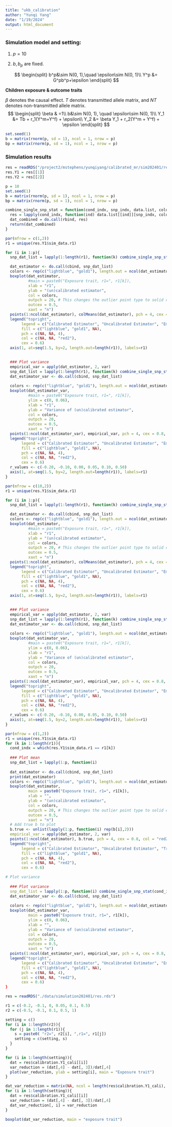 ```yaml
---
title: "ukb_calibration"
author: "Yunqi Yang"
date: "1/19/2024"
output: html_document
---
```


### Simulation model and setting:

1. $p = 10$

2. $b, b_p$ are fixed. 

$$
\begin{split}
b^p&\sim N(0, 1),\quad \epsilon\sim N(0, 1)\\
Y^p &= G^pb^p+\epsilon
\end{split}
$$

**Children exposure & outcome traits**

$\beta$ denotes the causal effect. $T$ denotes transmitted allele matrix, and $NT$ denotes non-transmitted allele matrix. 
$$
\begin{split}
\beta & =1\\
b&\sim N(0, 1), \quad \epsilon\sim N(0, 1)\\
Y_1 &= Tb + r_1(Y^m+Y^f) + \epsilon\\
Y_2 &= \beta Y_1 + r_2(Y^m + Y^f) + \epsilon
\end{split}
$$

```r
set.seed(1)
b = matrix(rnorm(p, sd = 1), ncol = 1, nrow = p)
bp = matrix(rnorm(p, sd = 1), ncol = 1, nrow = p)
```

### Simulation results
```r
res = readRDS("/project2/mstephens/yunqiyang/calibrated_mr/sim202401/res.rds")
res.Y1 = res[[1]]
res.Y2 = res[[2]]
```

```r
p = 10
set.seed(1)
b = matrix(rnorm(p, sd = 1), ncol = 1, nrow = p)
bp = matrix(rnorm(p, sd = 1), ncol = 1, nrow = p)
```

```r
combine_single_snp_stat = function(cond_indx, snp_indx, data.list, column_names){
  res = lapply(cond_indx, function(ind) data.list[[ind]][snp_indx, column_names])
  dat_combined = do.call(rbind, res)
  return(dat_combined)
}
```

```r
par(mfrow = c(1,2))
r1 = unique(res.Y1$sim_data.r1)

for (i in 1:p){
  snp_dat_list = lapply(1:length(r1), function(k) combine_single_snp_stat(which(res.Y1$sim_data.r1 == r1[k] & res.Y1$sim_effect.effect_type == "multiple"), i, data.list =res.Y1$calibration.Y1_cali, column_names = c("tau_cal", "tau_raw")))

  dat_estimator <- do.call(cbind, snp_dat_list)
  colors <- rep(c("lightblue", "gold1"), length.out = ncol(dat_estimator))
  boxplot(dat_estimator,
          #main = paste0("Exposure trait, r1=", r1[k]),
          xlab = "r1",
          ylab = "(un)calibrated estimator",
          col = colors,
          outpch = 20, # This changes the outlier point type to solid circle
          outcex = 0.5,
          xaxt = "n")
  points(1:ncol(dat_estimator), colMeans(dat_estimator), pch = 4, cex = 0.8, col = "red2")
  legend("topright",
       legend = c("Calibrated Estimator", "Uncalibrated Estimator", "Empirical mean"),
       fill = c("lightblue", "gold1", NA),  
       pch = c(NA, NA, 4),  
       col = c(NA, NA, "red2"),  
       cex = 0.6)  
  axis(1, at=seq(1.5, by=2, length.out=length(r1)), labels=r1)

  
  ### Plot variance
  empirical_var = apply(dat_estimator, 2, var)
  snp_dat_list = lapply(1:length(r1), function(k) combine_single_snp_stat(which(res.Y1$sim_data.r1 == r1[k]), i, data.list =res.Y1$calibration.Y1_cali, column_names = c("var_tau_cal", "var_tau_raw")))
  dat_estimator_var <- do.call(cbind, snp_dat_list)
    
  colors <- rep(c("lightblue", "gold1"), length.out = ncol(dat_estimator_var))
  boxplot(dat_estimator_var,
          #main = paste0("Exposure trait, r1=", r1[k]),
          ylim = c(0, 0.06),
          xlab = "r1",
          ylab = "Variance of (un)calibrated estimator",
          col = colors,
          outpch = 20, 
          outcex = 0.5,
          xaxt = "n")
  points(1:ncol(dat_estimator_var), empirical_var, pch = 4, cex = 0.8, col = "red2")
  legend("topright",
       legend = c("Calibrated Estimator", "Uncalibrated Estimator", "Empirical variance"),
       fill = c("lightblue", "gold1", NA),  
       pch = c(NA, NA, 4),  
       col = c(NA, NA, "red2"),  
       cex = 0.6)  
  r_values <- c(-0.20, -0.10, 0.00, 0.05, 0.10, 0.50) 
  axis(1, at=seq(1.5, by=2, length.out=length(r1)), labels=r1)
}

```

```r
par(mfrow = c(10,2))
r1 = unique(res.Y1$sim_data.r1)

for (i in 1:p){
  snp_dat_list = lapply(1:length(r1), function(k) combine_single_snp_stat(which(res.Y1$sim_data.r1 == r1[k] & res.Y1$sim_effect.effect_type == "single"), i, data.list =res.Y1$calibration.Y1_cali, column_names = c("tau_cal", "tau_raw")))

  dat_estimator <- do.call(cbind, snp_dat_list)
  colors <- rep(c("lightblue", "gold1"), length.out = ncol(dat_estimator))
  boxplot(dat_estimator,
          #main = paste0("Exposure trait, r1=", r1[k]),
          xlab = "r1",
          ylab = "(un)calibrated estimator",
          col = colors,
          outpch = 20, # This changes the outlier point type to solid circle
          outcex = 0.5,
          xaxt = "n")
  points(1:ncol(dat_estimator), colMeans(dat_estimator), pch = 4, cex = 0.8, col = "red2")
  legend("topright",
       legend = c("Calibrated Estimator", "Uncalibrated Estimator", "Empirical mean"),
       fill = c("lightblue", "gold1", NA),  
       pch = c(NA, NA, 4),  
       col = c(NA, NA, "red2"),  
       cex = 0.6)  
  axis(1, at=seq(1.5, by=2, length.out=length(r1)), labels=r1)

  
  ### Plot variance
  empirical_var = apply(dat_estimator, 2, var)
  snp_dat_list = lapply(1:length(r1), function(k) combine_single_snp_stat(which(res.Y1$sim_data.r1 == r1[k]), i, data.list =res.Y1$calibration.Y1_cali, column_names = c("var_tau_cal", "var_tau_raw")))
  dat_estimator_var <- do.call(cbind, snp_dat_list)
    
  colors <- rep(c("lightblue", "gold1"), length.out = ncol(dat_estimator_var))
  boxplot(dat_estimator_var,
          #main = paste0("Exposure trait, r1=", r1[k]),
          ylim = c(0, 0.06),
          xlab = "r1",
          ylab = "Variance of (un)calibrated estimator",
          col = colors,
          outpch = 20, 
          outcex = 0.5,
          xaxt = "n")
  points(1:ncol(dat_estimator_var), empirical_var, pch = 4, cex = 0.8, col = "red2")
  legend("topright",
       legend = c("Calibrated Estimator", "Uncalibrated Estimator", "Empirical variance"),
       fill = c("lightblue", "gold1", NA),  
       pch = c(NA, NA, 4),  
       col = c(NA, NA, "red2"),  
       cex = 0.6)  
  r_values <- c(-0.20, -0.10, 0.00, 0.05, 0.10, 0.50) 
  axis(1, at=seq(1.5, by=2, length.out=length(r1)), labels=r1)
}

```


```r
par(mfrow = c(1,2))
r1 = unique(res.Y1$sim_data.r1)
for (k in 1:length(r1)){
  cond_indx = which(res.Y1$sim_data.r1 == r1[k])
  
  ### Plot mean
  snp_dat_list = lapply(1:p, function(i) 
  
  dat_estimator <- do.call(cbind, snp_dat_list)
  print(dat_estimator)
  colors <- rep(c("lightblue", "gold1"), length.out = ncol(dat_estimator))
  boxplot(dat_estimator,
          main = paste0("Exposure trait, r1=", r1[k]),
          xlab = "",
          ylab = "(un)calibrated estimator",
          col = colors,
          outpch = 20, # This changes the outlier point type to solid circle
          outcex = 0.5,
          xaxt = "n")
  # Add true b to plot
  b.true <- unlist(lapply(1:p, function(i) rep(b[i],2)))
  empirical_var = apply(dat_estimator, 2, var)
  points(1:ncol(dat_estimator), b.true, pch = 4, cex = 0.8, col = "red2")
  legend("topright",
       legend = c("Calibrated Estimator", "Uncalibrated Estimator", "True effect size"),
       fill = c("lightblue", "gold1", NA),  
       pch = c(NA, NA, 4),  
       col = c(NA, NA, "red2"),  
       cex = 0.6)  

# Plot variance
  
  ### Plot variance
  snp_dat_list = lapply(1:p, function(i) combine_single_snp_stat(cond_indx, i, data.list =res.Y1$calibration.Y1_cali, column_names = c("var_tau_cal", "var_tau_raw")))
  dat_estimator_var <- do.call(cbind, snp_dat_list)
  
  colors <- rep(c("lightblue", "gold1"), length.out = ncol(dat_estimator_var))
  boxplot(dat_estimator_var,
          main = paste0("Exposure trait, r1=", r1[k]),
          ylim = c(0, 0.06),
          xlab = "",
          ylab = "Variance of (un)calibrated estimator",
          col = colors,
          outpch = 20, 
          outcex = 0.5,
          xaxt = "n")
  points(1:ncol(dat_estimator_var), empirical_var, pch = 4, cex = 0.8, col = "red2")
  legend("topright",
       legend = c("Calibrated Estimator", "Uncalibrated Estimator", "Empirical variance"),
       fill = c("lightblue", "gold1", NA),  
       pch = c(NA, NA, 4),  
       col = c(NA, NA, "red2"),  
       cex = 0.6)  
}

```








```r
res = readRDS("./data/simulation202401/res.rds")

r1 = c(-0.2, -0.1, 0, 0.05, 0.1, 0.5)
r2 = c(-0.5, -0.1, 0.1, 0.5, 1)

setting = c()
for (i in 1:length(r2)){
  for (j in 1:length(r1)){
    s = paste0( "r2=", r2[i], ",r1=", r1[j])
    setting = c(setting, s)
  }
}

for (i in 1:length(setting)){
  dat = res$calibration.Y1_cali[[i]]
  var_reduction = (dat[,4] - dat[, 3])/dat[,4]
  plot(var_reduction, ylab = setting[i], main = "Exposure trait")
}

dat_var_reduction = matrix(NA, ncol = length(res$calibration.Y1_cali), nrow = 10)
for (i in 1:length(setting)){
  dat = res$calibration.Y1_cali[[i]]
  var_reduction = (dat[,4] - dat[, 3])/dat[,4]
  dat_var_reduction[, i] = var_reduction
}

boxplot(dat_var_reduction, main = "exposure trait")

```



